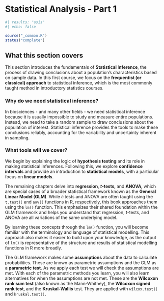 # Statistical Analysis - Part 1 {#sec-statistical-analysis-1}

```r
#| results: "asis"
#| echo: false

source("_common.R")
status("complete")
```

## What this section covers

This section introduces the fundamentals of **Statistical Inference**,
the process of drawing conclusions about a population's characteristics
based on sample data. In this first course, we focus on the
**frequentist (or classical) approach** to statistical inference, which
is the most commonly taught method in introductory statistics courses.

### Why do we need statistical inference?

In biosciences - and many other fields - we need statistical inference
because it is usually impossible to study and measure entire
populations. Instead, we need to take a random sample to draw
conclusions about the population of interest. Statistical inference
provides the tools to make these conclusions reliably, accounting for
the variability and uncertainty inherent in sampling.

### What tools will we cover?

We begin by explaining the logic of **hypothesis testing** and its role
in making statistical inferences. Following this, we explore
**confidence intervals** and provide an introduction to **statistical
models**, with a particular focus on **linear models**.

The remaining chapters delve into **regression**, ***t*-tests**, and
**ANOVA**, which are special cases of a broader statistical framework
known as the **General Linear Model (GLM)**. While *t*-tests and ANOVA
are often taught using the `t.test()` and `aov()` functions in R,
respectively, this book approaches them using the `lm()` function. This
emphasizes their shared foundation within the GLM framework and helps
you understand that regression, *t*-tests, and ANOVA are all variations
of the same underlying model.

By learning these concepts through the `lm()` function, you will become
familiar with the terminology and language of statistical modelling.
This approach also makes it easier to build upon your knowledge, as the
output of `lm()` is representative of the structure and results of
statistical modelling functions in R more broadly.

The GLM framework makes some **assumptions** about the data to calculate 
probabilities. These are known as parametric assumptions and the GLM 
as a **parametric test**. As we apply each test we will check the 
assumptions are met. With each of the parametric methods you learn,
you will also learn alternatives for when the assumptions are not met.
These are the **Wilcoxon rank sum test** (also known as the 
Mann-Whitney), the **Wilcoxon signed rank test**, and the 
**Kruskal-Wallis** test. They are applied with `wilcox.test()` 
and `kruskal.test()`.
